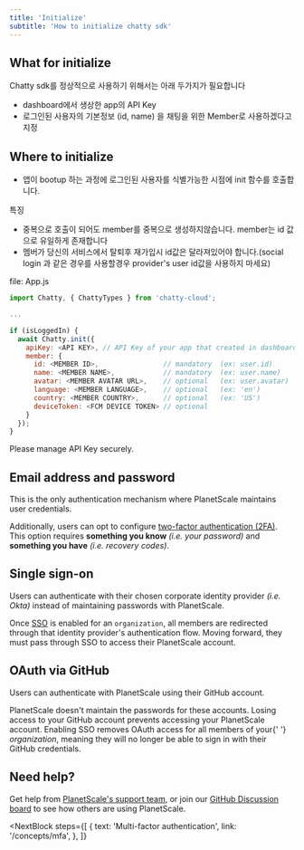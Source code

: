 ```yaml
---
title: 'Initialize'
subtitle: 'How to initialize chatty sdk'
---
```


## What for initialize

Chatty sdk를 정상적으로 사용하기 위해서는 아래 두가지가 필요합니다

- dashboard에서 생상한 app의 API Key
- 로그인된 사용자의 기본정보 (id, name) 을 채팅을 위한 Member로 사용하겠다고 지정

## Where to initialize
- 앱이 bootup 하는 과정에 로그인된 사용자를 식별가능한 시점에 init 함수를 호출합니다.

특징
- 중복으로 호출이 되어도 member를 중복으로 생성하지않습니다. member는 id 값으로 유일하게 존재합니다
- 멤버가 당신의 서비스에서 탈퇴후 재가입시 id값은 달라져있어야 합니다.(social login 과 같은 경우를 사용할경우 provider's user id값을 사용하지 마세요)


file: App.js
```javascript
import Chatty, { ChattyTypes } from 'chatty-cloud';

...

if (isLoggedIn) {
  await Chatty.init({
    apiKey: <API KEY>, // API Key of your app that created in dashboard 
    member: {
      id: <MEMBER ID>,                // mandatory  (ex: user.id)
      name: <MEMBER NAME>,            // mandatory  (ex: user.name)
      avatar: <MEMBER AVATAR URL>,    // optional   (ex: user.avatar)
      language: <MEMBER LANGUAGE>,    // optional   (ex: 'en')
      country: <MEMBER COUNTRY>,      // optional   (ex: 'US')
      deviceToken: <FCM DEVICE TOKEN> // optional   
    }
  });
}
```

<InfoBlock type="warning">
  Please manage API Key securely.
</InfoBlock>




## Email address and password

This is the only authentication mechanism where PlanetScale maintains user credentials.

Additionally, users can opt to configure [two-factor authentication (2FA)](/concepts/mfa). This option requires **something you know** _(i.e. your password)_ and **something you have** _(i.e. recovery codes)_.

## Single sign-on

Users can authenticate with their chosen corporate identity provider _(i.e. Okta)_ instead of maintaining passwords with PlanetScale.

Once [SSO](/concepts/sso) is enabled for an `organization`, all members are redirected through that identity provider's authentication flow. Moving forward, they must pass through SSO to access their PlanetScale account.

## OAuth via GitHub

Users can authenticate with PlanetScale using their GitHub account.

<InfoBlock type="warning">
  PlanetScale doesn't maintain the passwords for these accounts. Losing access
  to your GitHub account prevents accessing your PlanetScale account.
</InfoBlock>


<InfoBlock type="note">
  Enabling SSO removes OAuth access for all members of your{' '}
  <em>organization</em>, meaning they will no longer be able to sign in with
  their GitHub credentials.
</InfoBlock>

## Need help?

Get help from [PlanetScale's support team](https://www.planetscale.com/support), or join our [GitHub Discussion board](https://github.com/planetscale/beta/discussions) to see how others are using PlanetScale.

<NextBlock
  steps={[
    {
      text: 'Multi-factor authentication',
      link: '/concepts/mfa',
    },
  ]}
></NextBlock>
